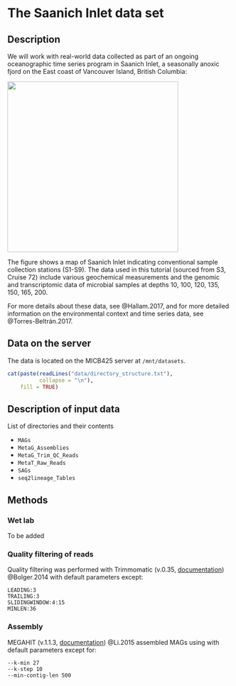# The Saanich Inlet data set

## Description 

We will work with real-world data collected as part of an ongoing oceanographic time series program in Saanich Inlet, a seasonally anoxic fjord on the East coast of Vancouver Island, British Columbia:

![](images/saanich_inlet_map.png){width=4in}

The figure shows a map of Saanich Inlet indicating conventional sample collection stations (S1-S9). The data used in this tutorial (sourced from S3, Cruise 72) include various geochemical measurements and the genomic and transcriptomic data of microbial samples at depths 10, 100, 120, 135, 150, 165, 200.

For more details about these data, see @Hallam.2017, and for more detailed information on the environmental context and time series data, see @Torres-Beltrán.2017.

## Data on the server

The data is located on the MICB425 server at `/mnt/datasets`.

```r
cat(paste(readLines("data/directory_structure.txt"),
          collapse = "\n"),
    fill = TRUE)
```

## Description of input data

List of directories and their contents

-  `MAGs`
-  `MetaG_Assemblies`
-  `MetaG_Trim_QC_Reads`
-  `MetaT_Raw_Reads`
-  `SAGs`
-  `seq2lineage_Tables`

## Methods

### Wet lab

To be added

### Quality filtering of reads
Quality filtering was performed with Trimmomatic (v.0.35, [documentation](http://www.usadellab.org/cms/?page=trimmomatic)) @Bolger.2014 with default parameters except:

    LEADING:3 
    TRAILING:3 
    SLIDINGWINDOW:4:15 
    MINLEN:36

### Assembly

MEGAHIT (v.1.1.3, [documentation](https://github.com/voutcn/megahit/wiki/Assembly-Tips)) @Li.2015 assembled MAGs using with default parameters except for:
    
    --k-min 27 
    --k-step 10 
    --min-contig-len 500
